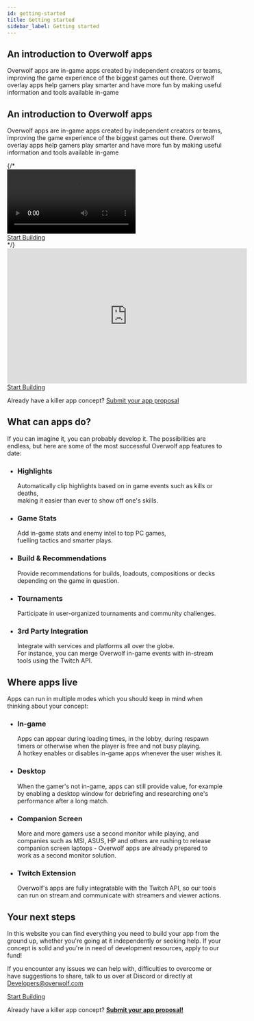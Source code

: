 ```yaml
---
id: getting-started
title: Getting started
sidebar_label: Getting started
---
```


## An introduction to Overwolf apps
<div className="getting-started-container">

Overwolf apps are in-game apps created by independent creators or teams, improving the game experience of the biggest games out there. Overwolf overlay apps help gamers play smarter and have more fun by making useful information and tools available in-game


<div className="video-outer-area">
  <h2>An introduction to Overwolf apps</h2>

  <p>Overwolf apps are in-game apps created by independent creators or teams, improving the game experience of the biggest games out there. Overwolf overlay apps help gamers play smarter and have more fun by making useful information and tools available in-game</p>
  {/*
  <div className="video-container">
      <div className="video-container-inner">
          <video controls disablepictureinpicture controlslist="nodownload">
              <source src="https://www.w3schools.com/html/mov_bbb.mp4" type="video/mp4"></source>
          </video>
      </div>
      <div className="start-build-container-btn">
          <a href="../start/sample-app-overview" className="btn-pink start-building-btn">Start Building</a>
      </div>
  </div>
  */}
  <div className="video-container">
      <iframe width="560" height="315" src="https://www.youtube.com/embed/1yMAR0JK1XA" frameBorder="0" allow="accelerometer; autoplay; encrypted-media; gyroscope; picture-in-picture" allowFullScreen></iframe>
      <div className="start-build-container-btn">
          <a href="../start/sample-app-overview" className="btn-pink start-building-btn">Start Building</a>
      </div>
      <div className="center-text">
          <p>Already have a killer app concept? <a href="submit-app-proposal" title="Submit your app proposal"> Submit your app proposal</a></p>           
      </div>
  </div>

</div>

## What can apps do?
If you can imagine it, you can probably develop it.
The possibilities are endless, but here are some of the most successful Overwolf app features to date:


<ul className="icons-list what-apps-do-list">
    <li className="highlights">
        <h3>Highlights</h3>
        <p>Automatically clip highlights based on in game events such as kills or deaths,<br/> making it easier than ever to show off one's skills.</p>
    </li>
    <li className="game-stats">
        <h3>Game Stats</h3>
        <p>Add in-game stats and enemy intel to top PC games,<br/> fuelling tactics and smarter plays.</p>
    </li>
    <li className="build-recommendations">
        <h3>Build & Recommendations</h3>
        <p>Provide recommendations for builds, loadouts, compositions or decks depending on the game in question.</p>
    </li>
    <li className="tournaments">
        <h3>Tournaments</h3>
        <p>Participate in user-organized tournaments and community challenges.</p>
    </li>
    <li className="easy-integration">
        <h3>3rd Party Integration</h3>
        <p>Integrate with services and platforms all over the globe.<br/> For instance, you can merge Overwolf in-game events with in-stream tools using the Twitch API.</p>
    </li>
</ul>

## Where apps live
Apps can run in multiple modes which you should keep in mind when thinking about your concept:

  <ul className="icons-list were-apps-live-list">
      <li className="in-game">
          <h3>In-game</h3>
          <p>Apps can appear during loading times, in the lobby, during respawn timers or otherwise when the player is free and not busy playing.<br/> A hotkey enables or disables in-game apps whenever the user wishes it.</p>
      </li>
      <li className="desktop">
          <h3>Desktop</h3>
          <p>When the gamer's not in-game, apps can still provide value, for example by enabling a desktop window for debriefing and researching one's performance after a long match.</p>
      </li>
      <li className="companion-screen">
          <h3>Companion Screen</h3>
          <p>More and more gamers use a second monitor while playing, and companies such as MSI, ASUS, HP and others are rushing to release companion screen laptops - Overwolf apps are already prepared to work as a second monitor solution.</p>
      </li>
      <li className="twitch-extension">
          <h3>Twitch Extension</h3>
          <p>Overwolf's apps are fully integratable with the Twitch API, so our tools can run on stream and communicate with streamers and viewer actions.</p>
      </li>
  </ul>

## Your next steps
In this website you can find everything you need to build your app from the ground up, whether you're going at it independently or seeking help. If your concept is solid and you're in need of development resources, apply to our fund!

If you encounter any issues we can help with, difficulties to overcome or have suggestions to share, talk to us over at Discord or directly at Developers@overwolf.com

<div className="start-build-container-btn">
  <a href="../start/sample-app-overview" className="btn-pink">Start Building</a>
</div>

<div className="center-text">

  Already have a killer app concept? **[Submit your app proposal!](submit-app-proposal)**

</div>

</div>